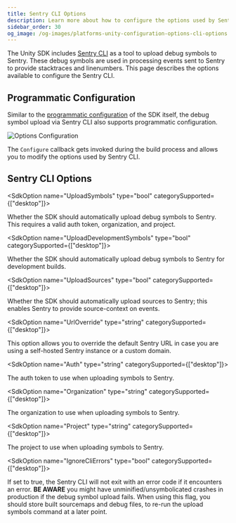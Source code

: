```yaml
---
title: Sentry CLI Options
description: Learn more about how to configure the options used by Sentry CLI.
sidebar_order: 30
og_image: /og-images/platforms-unity-configuration-options-cli-options.png
---
```


The Unity SDK includes [Sentry CLI](/product/cli/) as a tool to upload debug symbols to Sentry. These debug symbols are used in processing events sent to Sentry to provide stacktraces and linenumbers. This page describes the options available to configure the Sentry CLI.

## Programmatic Configuration

Similar to the [programmatic configuration](/platforms/unity/configuration/options/programmatic-configuration/) of the SDK itself, the debug symbol upload via Sentry CLI also supports programmatic configuration.

![Options Configuration](./img/sentry-cli-option-configuration.png)

The `Configure` callback gets invoked during the build process and allows you to modify the options used by Sentry CLI.

## Sentry CLI Options

<SdkOption name="UploadSymbols" type="bool" categorySupported={["desktop"]}>

Whether the SDK should automatically upload debug symbols to Sentry. This requires a valid auth token, organization, and project.

</SdkOption>

<SdkOption name="UploadDevelopmentSymbols" type="bool" categorySupported={["desktop"]}>

Whether the SDK should automatically upload debug symbols to Sentry for development builds.

</SdkOption>

<SdkOption name="UploadSources" type="bool" categorySupported={["desktop"]}>

Whether the SDK should automatically upload sources to Sentry; this enables Sentry to provide source-context on events.

</SdkOption>

<SdkOption name="UrlOverride" type="string" categorySupported={["desktop"]}>

This option allows you to override the default Sentry URL in case you are using a self-hosted Sentry instance or a custom domain.

</SdkOption>

<SdkOption name="Auth" type="string" categorySupported={["desktop"]}>

The auth token to use when uploading symbols to Sentry.

</SdkOption>

<SdkOption name="Organization" type="string" categorySupported={["desktop"]}>

The organization to use when uploading symbols to Sentry.

</SdkOption>

<SdkOption name="Project" type="string" categorySupported={["desktop"]}>

The project to use when uploading symbols to Sentry.

</SdkOption>

<SdkOption name="IgnoreCliErrors" type="bool" categorySupported={["desktop"]}>

If set to true, the Sentry CLI will not exit with an error code if it encounters an error. **BE AWARE** you might have unminified/unsymbolicated crashes in production if the debug symbol upload fails. When using this flag, you should store built sourcemaps and debug files, to re-run the upload symbols command at a later point.

</SdkOption>
